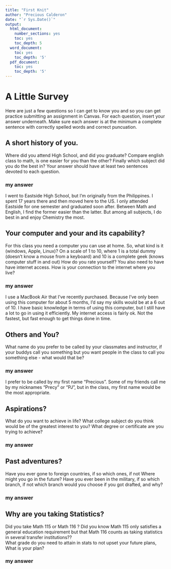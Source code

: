 ```yaml
---
title: "First Knit"
author: "Precious Calderon"
date: "`r Sys.Date()`"
output:
  html_document:
    number_sections: yes
    toc: yes
    toc_depth: 5
  word_document:
    toc: yes
    toc_depth: '5'
  pdf_document:
    toc: yes
    toc_depth: '5'
---
```


# A Little Survey

Here are just a few questions so I can get to know you and so you can get practice submitting an assignment in Canvas.  For each question, insert your answer underneath. Make sure each answer is at the minimum a complete sentence with correctly spelled words and correct puncuation. 

## A short history of you.  
Where did you attend High School, and did you graduate? Compare english class to math, is one easier for you than the other? Finally which subject did you do the best in? Your answer should have at least two sentences devoted to each question.  
  
### my answer     
  
I went to Eastside High School, but I'm originally from the Philippines. I spent 17 years there and then moved here to the US. I only attended Eastside for one semester and graduated soon after. Between Math and English, I find the former easier than the latter. But among all subjects, I do best in and enjoy Chemistry the most. 
     


## Your computer and your and its capability?  
 For this class  you need a computer you can use at home.  So, what kind is it (windows, Apple, Linux)?  On a scale of 1 to 10, where 1 is a total dummy (doesn't know a mouse from a keyboard) and 10 is a complete geek (knows computer stuff in and out) How do you rate yourself?  You also need to have have internet access. How is your connection to the internet where you live?

### my answer   
I use a MacBook Air that I've recently purchased. Because I've only been using this computer for about 5 months, I'd say my skills would be at a 6 out of 10. I have basic knowledge in terms of using this computer, but I still have a lot to go in using it efficiently. My internet access is fairly ok. Not the fastest, but fast enough to get things done in time.   
   

## Others and You?   
What name do you prefer to be called by your classmates and instructor, if your buddys call you something but you want people in the class to call you something else - what would that be? 

### my answer     
I prefer to be called by my first name "Precious". Some of my friends call me by my nicknames "Precy" or "PJ", but in the class, my first name would be the most appropriate. 
   
 




## Aspirations?   
What do you want to achieve in life?  What college subject do you think would be of the greatest interest to you? What degree or certificate are you trying to achieve?

### my answer     
  
   
 




## Past adventures?  
Have you ever gone to foreign countries, if so which ones, if not Where might you go in the future?  Have you ever been in the military, if so which branch, if not which branch would you choose if you got drafted, and why?

### my answer     
  
   
  




## Why are you taking Statistics?  
Did you take Math 115 or Math 116 ?  Did you know Math 115 only satisfies a general education requirement but that Math 116 counts as taking statistics in several transfer institutions??  
What grade do you need to attain in stats to not upset your future plans, What is your plan?  
 

### my answer     
  
   
 






  




